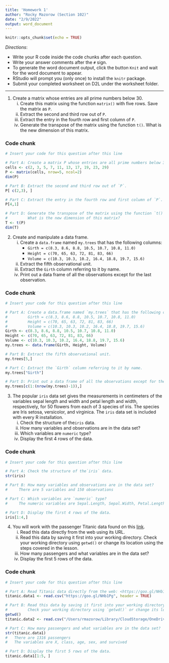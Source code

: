 ```yaml
---
title: 'Homework 1'
author: "Rocky Mazorow (Section 102)"
date: "2/9/2022"
output: word_document
---
```


```r
knitr::opts_chunk$set(echo = TRUE)
```

*Directions*: 

* Write your R code inside the code chunks after each question.
* Write your answer comments after the `#` sign.
* To generate the word document output, click the button `Knit` and wait for the word document to appear.
* RStudio will prompt you (only once) to install the `knitr` package.
* Submit your completed worksheet on D2L under the worksheet folder.

***

1. Create a matrix whose entries are all prime numbers below 30.  
      i)  Create this matrix using the function `matrix()` with five rows. Save the matrix as `P`.  
      ii) Extract the second and third row out of `P`.  
      iii) Extract the entry in the fourth row and first column of `P`.  
      iv) Generate the transpose of the matrix using the function `t()`. What is the new dimension of this matrix.  

### Code chunk
```r
# Insert your code for this question after this line

# Part A: Create a matrix P whose entries are all prime numbers below 30.   
cells <- c(2, 3, 5, 7, 11, 13, 17, 19, 23, 29)
P <- matrix(cells, nrow=5, ncol=2)
dim(P)

# Part B: Extract the second and third row out of `P`.
P[ c(2,3), ]

# Part C: Extract the entry in the fourth row and first column of `P`.
P[4,1]

# Part D: Generate the transpose of the matrix using the function `t()`. 
#         What is the new dimension of this matrix?
T <- t(P)
dim(T)

```

2. Create and manipulate a data frame.
      i) Create a `data.frame` named `my.trees` that has the following columns:  
          - `Girth = c(8.3, 8.6, 8.8, 10.5, 10.7, 10.8, 11.0)`  
          - `Height = c(70, 65, 63, 72, 81, 83, 66)`  
          - `Volume = c(10.3, 10.3, 10.2, 16.4, 18.8, 19.7, 15.6)`  
      ii) Extract the fifth observational unit.  
      iii) Extract the `Girth` column referring to it by name.  
      iv) Print out a data frame of all the observations except for the last observation.  


### Code chunk
```r
# Insert your code for this question after this line

# Part A: Create a data.frame named `my.trees` that has the following columns:  
#         Girth = c(8.3, 8.6, 8.8, 10.5, 10.7, 10.8, 11.0) 
#         Height = c(70, 65, 63, 72, 81, 83, 66) 
#         Volume = c(10.3, 10.3, 10.2, 16.4, 18.8, 19.7, 15.6)
Girth <- c(8.3, 8.6, 8.8, 10.5, 10.7, 10.8, 11.0) 
Height <- c(70, 65, 63, 72, 81, 83, 66) 
Volume <- c(10.3, 10.3, 10.2, 16.4, 18.8, 19.7, 15.6)
my.trees <- data.frame(Girth, Height, Volume)

# Part B: Extract the fifth observational unit.  
my.trees[5,]

# Part C: Extract the `Girth` column referring to it by name. 
my.trees["Girth"]

# Part D: Print out a data frame of all the observations except for the last observation.
my.trees[c(1:(nrow(my.trees)-1)),]

```

3. The popular `iris` data set gives the measurements in centimeters of the variables sepal length and width and petal length and width, respectively, for 50 flowers from each of 3 species of iris. The species are Iris setosa, versicolor, and virginica. The `iris` data set is included with every R installation.  
      i) Check the structure of the`iris` data.   
      ii) How many variables and observations are in the data set?   
      iii) Which variables are `numeric` type?  
      iv) Display the first 4 rows of the data.  



### Code chunk
```r
# Insert your code for this question after this line

# Part A: Check the structure of the`iris` data.   
str(iris)

# Part B: How many variables and observations are in the data set?   
#     There are 5 variables and 150 observations

# Part C: Which variables are `numeric` type?  
#     The numeric variables are Sepal.Length, Sepal.Width, Petal.Length, Petal.Width

# Part D: Display the first 4 rows of the data. 
iris[1:4,]

```



  
4.  You will work with the passenger Titanic data found on this [link](<https://goo.gl/NHb1Pg>).   
      i) Read this data directly from the web using its URL.  
      ii) Read this data by saving it first into your working directory. Check your working directory using `getwd()` or change its location using the steps covered in the lesson.  
      iii) How many passengers and what variables are in the data set?   
      iv) Display the first 5 rows of the data.  

### Code chunk
```r
# Insert your code for this question after this line

# Part A: Read Titanic data directly from the web: <https://goo.gl/NHb1Pg> 
titanic.data1 <- read.csv("https://goo.gl/NHb1Pg", header = TRUE)

# Part B: Read this data by saving it first into your working directory. 
#         Check your working directory using `getwd()` or change its location using the steps covered in the lesson.  
getwd()
titanic.data2 <- read.csv("/Users/rmazorow/Library/CloudStorage/OneDrive-MarquetteUniversity/School Work/MSSC 5931/Intro-to-R-Prog/Titanic_Data.csv", header = TRUE)

# Part C: How many passengers and what variables are in the data set?   
str(titanic.data1)
#   There are 1316 passengers
#   The variables are X, class, age, sex, and survived

# Part D: Display the first 5 rows of the data.  
titanic.data1[1:5, ]
```
